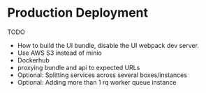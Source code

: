 
# Production Deployment

TODO
- How to build the UI bundle, disable the UI webpack dev server.
- Use AWS S3 instead of minio
- Dockerhub
- proxying bundle and api to expected URLs
- Optional: Splitting services across several boxes/instances
- Optional: Adding more than 1 rq worker queue instance
